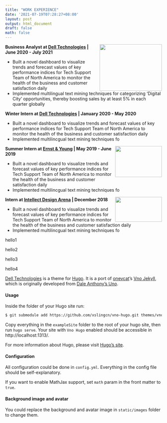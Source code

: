 ```yaml
---
title: "WORK EXPERIENCE"
date: '2021-07-19T07:28:27+08:00'
layout: post
output: html_document
draft: false    
math: false
---
```



<img align="right" top="1200" width="200" height="150" topmargin="5000" src="/images/dell.png">

**Business Analyst at [Dell Technologies](https://www.delltechnologies.com/en-gb/index.htm) | June 2020 - July 2021**

* Built a novel dashboard to visualize trends and forecast values of key performance indices for Tech Support Team of North America to monitor the health of the business and customer satisfaction daily
* Implemented multilingual text mining techniques for categorizing ‘Digital City’ opportunities, thereby boosting sales by at least 5% in each quarter globally
 
 <!--p align="center">  1 </p-->
 
<!--img align="left" width="200" height="150" src="dell2.png"-->

**Winter Intern at [Dell Technologies](https://www.delltechnologies.com/en-gb/index.htm) | January 2020 - May 2020**

* Built a novel dashboard to visualize trends and forecast values of key performance indices for Tech Support Team of North America to monitor the health of the business and customer satisfaction daily
* Implemented multilincgual text mining techniques fo 



<!--p align="center">  2 </p-->
 
<img align="right" width="150" height="100" src="/images/EY.png">

**Summer Intern at [Ernst & Young](https://www.ey.com/en_in) | May 2019 - June 2019**

* Built a novel dashboard to visualize trends and forecast values of key performance indices for Tech Support Team of North America to monitor the health of the business and customer satisfaction daily
* Implemented multilincgual text mining techniques fo 


<img align="right" width="150" height="80" src="/images/intellect.png">

**Intern at [Intellect Design Arena](https://www.intellectdesign.com/about-us) | December 2018**

* Built a novel dashboard to visualize trends and forecast values of key performance indices for Tech Support Team of North America to monitor the health of the business and customer satisfaction daily
* Implemented multilincgual text mining techniques fo 






 

hello1

hello2

hello3

hello4


[Dell Technologies](https://www.delltechnologies.com/en-gb/index.htm) is a theme for [Hugo](https://gohugo.io). It is a port of [onevcat](https://onevcat.com)'s [Vno Jekyll](https://github.com/onevcat/vno-jekyll), which is originally developed from [Dale Anthony's Uno](https://github.com/daleanthony/uno).

#### Usage

Inside the folder of your Hugo site run:

```bash
$ git submodule add https://github.com/xslingcn/vno-hugo.git themes/vno-hugo
```

Copy everything in the `exampleSite` folder to the root of your hugo site, then run `hugo serve`. Your site with `Vno Hugo` enabled should be accessible in http://localhost:1313/.

For more information about Hugo, please visit [Hugo's site](https://gohugo.io).

#### Configuration

All configuration could be done in `config.yml`. Everything in the config file should be self-explanatory.

If you want to enable MathJax support, set `math` param in the front matter to `true`.

#### Background image and avatar

You could replace the background and avatar image in `static/images` folder to change them.

